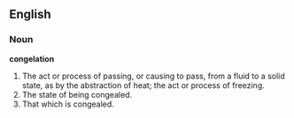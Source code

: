 ==English==

===Noun===

'''congelation'''

#The act or process of passing, or causing to pass, from a fluid to a solid state, as by the abstraction of heat; the act or process of freezing.
#The state of being congealed.
#That which is congealed.